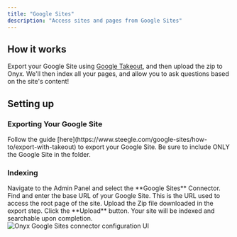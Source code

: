 ```yaml
---
title: "Google Sites"
description: "Access sites and pages from Google Sites"
---
```


## How it works

Export your Google Site using [Google Takeout](https://takeout.google.com/), and then upload the zip to Onyx.
We'll then index all your pages, and allow you to ask questions based on the site's content!

## Setting up

### Exporting Your Google Site

<Steps>
  <Step title="Export with Takeout">
    Follow the guide [here](https://www.steegle.com/google-sites/how-to/export-with-takeout) to export your Google Site.
    Be sure to include ONLY the Google Site in the folder.
  </Step>
</Steps>

### Indexing

<Steps>
  <Step title="Open Google Sites connector">
    Navigate to the Admin Panel and select the **Google Sites** Connector.
  </Step>

  <Step title="Enter base URL">
    Find and enter the base URL of your Google Site. This is the URL used to access the root page of the site.
  </Step>

  <Step title="Upload export ZIP">
    Upload the Zip file downloaded in the export step.
  </Step>

  <Step title="Start indexing">
    Click the **Upload** button. Your site will be indexed and searchable upon completion.
  </Step>
</Steps>

<img className="rounded-image" src="/assets/images/connectors/google_sites/GoogleSites.png" alt="Onyx Google Sites connector configuration UI" />
